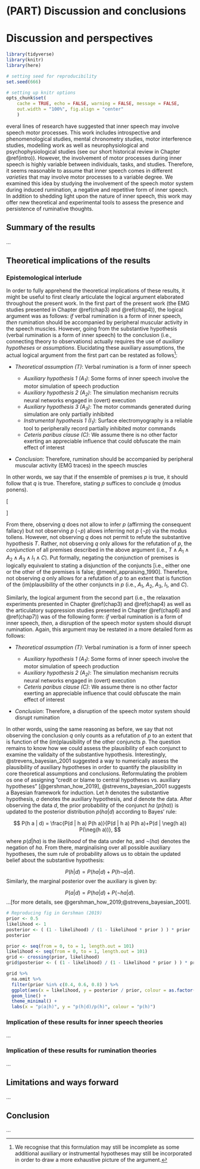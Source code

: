# (PART) Discussion and conclusions {-}

# Discussion and perspectives {#chap8}

```r
library(tidyverse)
library(knitr)
library(here)

# setting seed for reproducibility
set.seed(666)

# setting up knitr options
opts_chunk$set(
    cache = TRUE, echo = FALSE, warning = FALSE, message = FALSE,
    out.width = "100%", fig.align = "center"
    )
```

\initial{S}everal lines of research have suggested that inner speech may involve speech motor processes. This work includes introspective and phenomenological studies, mental chronometry studies, motor interference studies, modelling work as well as neurophysiological and psychophysiological studies (see our short historical review in Chapter \@ref(intro)). However, the involvement of motor processes during inner speech is highly variable between individuals, tasks, and studies. Therefore, it seems reasonable to assume that inner speech comes in different *varieties* that may involve motor processes to a variable degree. We examined this idea by studying the involvement of the speech motor system during induced rumination, a negative and repetitive form of inner speech. In addition to shedding light upon the nature of inner speech, this work may offer new theoretical and experimental tools to assess the presence and persistence of ruminative thoughts.

<!--
More precisely, we used surface electromyography and articulatory suppression to quantify the involvement of the speech motor system during verbal and non-verbal induced rumination.
-->

## Summary of the results

...

## Theoretical implications of the results

### Epistemological interlude

In order to fully apprehend the theoretical implications of these results, it might be useful to first clearly articulate the logical argument elaborated throughout the present work. In the first part of the present work (the EMG studies presented in Chapter \@ref(chap3) and \@ref(chap4)), the logical argument was as follows: *if* verbal rumination is a form of inner speech, *then* rumination should be accompanied by peripheral muscular activity in the speech muscles. However, going from the substantive hypothesis (verbal rumination is a form of inner speech) to the conclusion (i.e., connecting theory to observations) actually requires the use of *auxiliary hypotheses* or *assumptions*. Elucidating these auxiliary assumptions, the actual logical argument from the first part can be restated as follows^[We recognise that this formulation may still be incomplete as some additional auxiliary or instrumental hypotheses may still be incorporated in order to draw a more exhaustive picture of the argument.]:

- *Theoretical assumption ($T$)*: Verbal rumination is a form of inner speech

  - *Auxiliary hypothesis 1 ($A_{1}$)*: Some forms of inner speech involve the motor simulation of speech production
  - *Auxiliary hypothesis 2 ($A_{2}$)*: The simulation mechanism recruits neural networks engaged in (overt) execution
  - *Auxiliary hypothesis 3 ($A_{3}$)*: The motor commands generated during simulation are only partially inhibited
  - *Instrumental hypothesis 1 ($I_{1}$)*: Surface electromyography is a reliable tool to peripherally record partially inhibited motor commands
  - *Ceteris paribus clause ($C$)*: We assume there is no other factor exerting an appreciable influence that could obfuscate the main effect of interest

- *Conclusion*: Therefore, rumination should be accompanied by peripheral muscular activity (EMG traces) in the speech muscles

In other words, we say that if the ensemble of premises $p$ is true, it should follow that $q$ is true. Therefore, stating $p$ suffices to conclude $q$ (modus ponens).

\[
  \begin{array}{ r l }
               & p \rightarrow q \\
               & p \\
    \cline{2-2}
    \therefore & q
  \end{array}
\]

From there, observing $q$ does not allow to infer $p$ (affirming the consequent fallacy) but not observing $p$ ($\lnot p$) allows inferring not $p$ ($\lnot p$) via the modus tollens. However, not observing $q$ does not permit to refute the substantive hypothesis $T$. Rather, not observing $q$ only allows for the refutation of $p$, the *conjunction* of all premises described in the above argument (i.e., $T \land A_{1} \land A_{2} \land A_{3} \land I_{1} \land C$). Put formally, negating the conjunction of premises is logically equivalent to stating a disjunction of the conjuncts [i.e., either one or the other of the premises is false; @meehl_appraising_1990]. Therefore, not observing $q$ only allows for a refutation of $p$ to an extent that is function of the (im)plausibility of the other conjuncts in $p$ (i.e., $A_{1}$, $A_{2}$, $A_{3}$, $I_{1}$, and $C$).

Similarly, the logical argument from the second part (i.e., the relaxation experiments presented in Chapter \@ref(chap3) and \@ref(chap4) as well as the articulatory suppression studies presented in Chapter \@ref(chap6) and \@ref(chap7)) was of the following form: *if* verbal rumination is a form of inner speech, *then*, a disruption of the speech motor system should disrupt rumination. Again, this argument may be restated in a more detailed form as follows:

- *Theoretical assumption ($T$)*: Verbal rumination is a form of inner speech

  - *Auxiliary hypothesis 1 ($A_{1}$)*: Some forms of inner speech involve the motor simulation of speech production
  - *Auxiliary hypothesis 2 ($A_{2}$)*: The simulation mechanism recruits neural networks engaged in (overt) execution
  - *Ceteris paribus clause ($C$)*: We assume there is no other factor exerting an appreciable influence that could obfuscate the main effect of interest

- *Conclusion*: Therefore, a disruption of the speech motor system should disrupt rumination

In other words, using the same reasoning as before, we say that not observing the conclusion $q$ only counts as a refutation of $p$ to an extent that is function of the (im)plausibility of the other conjuncts $p$. The question remains to know how we could assess the plausibility of each conjunct to examine the validaity of the substantive hypothesis. Interestingly, @strevens_bayesian_2001 suggested a way to numerically assess the plausibility of auxiliary hypotheses in order to quantify the plausibility in core theoretical assumptions and conclusions. Reformulating the problem os one of assigning "credit or blame to central hypotheses vs. auxiliary hypotheses" [@gershman_how_2019], @strevens_bayesian_2001 suggests a Bayesian framework for induction. Let $h$ denotes the substantive hypothesis, $a$ denotes the auxiliary hypothesis, and $d$ denote the data. After observing the data $d$, the prior probability of the conjunct $ha$ ($p(ha)$) is updated to the posterior distribution $p(ha|d)$ according to Bayes' rule:

$$
P(h a | d) = \frac{P(d | h a) P(h a)}{P(d | h a) P(h a)+P(d | \neg(h a)) P(\neg(h a))},
$$

where $p(d|ha)$ is the *likelihood* of the data under $ha$, and $\lnot (ha)$ denotes the negation of $ha$. From there, marginalising over all possible auxiliary hypotheses, the sum rule of probability allows us to obtain the updated belief about the substantive hypothesis:

$$P(h | d) = P(h a | d) + P(h \neg a | d).$$
Similarly, the marginal posterior over the auxiliary is given by:

$$P(a | d) = P(h a | d) + P(\neg h a | d).$$
...[for more details, see @gershman_how_2019;@strevens_bayesian_2001].

```r
# Reproducing fig in Gershman (2019)
prior <- 0.5
likelihood <- 1
posterior <- ( (1 - likelihood) / (1 - likelihood * prior ) ) * prior
posterior

prior <- seq(from = 0, to = 1, length.out = 101)
likelihood <- seq(from = 0, to = 1, length.out = 101)
grid <- crossing(prior, likelihood)
grid$posterior <- ( (1 - likelihood) / (1 - likelihood * prior ) ) * prior

grid %>%
  na.omit %>%
  filter(prior %in% c(0.4, 0.6, 0.8) ) %>%
  ggplot(aes(x = likelihood, y = posterior / prior, colour = as.factor(prior) ) ) +
  geom_line() +
  theme_minimal() +
  labs(x = "p(a|h)", y = "p(h|d)/p(h)", colour = "p(h)")
```

### Implication of these results for inner speech theories

...

### Implication of these results for rumination theories

...

<!--

A revised verson of @mackay_constraints_1992 constraints...

Condensation in rumination, look into think-aloud protocols (e.g. Lyubomirsky et al., 1999) ?

Différence entre petit effet homogène (dominant) et > effet hétéogène, réf aux travaux de haaf et rouder, further work should probably explore the domnancy of the effect

From Friston (2011): there is no need for separate inverse and forward models in motor control because the inverse model can be replaced by (Bayesian) inversion of the forward model […] page 491/ Active inference eschews the hard inverse problem by replacing optimal control signals that specify muscle movements (in an intrinsic frame) with prior beliefs about limb trajectories (in an extrinsic frame)  

From Pickering & clarke, IFM replace the need for an inversme model (AFM) ?

See also wlikinson & fernyough (2017)

Computational modelling ? For instance, model of motor imagery duration (in relation to execution duration), maybe find some inspiration in Tversky & Kahneman (1992) model of probability of winning a gamble vs subjective probability ? Cf. description of the model in Farell & Lewandowsky (2018, p. 252-253).

Clarify the logical chain derivation chain from inner speech to EMG correlates (i.e., inner speech = motor simulation = rehearsal of the neuro-motor networks implicated in speech production = incomplete inhibition = EMG traces)

Posterior prob of central hypo and auxiliary hypo ? Computing them via Bayes theorem ? See Gershman (2018; p.15)

How to overcome (bad) mental habits ? From Hertel (2004, page 209): In short, the best antidote to maladaptive habits is a new set of habits—not the opposite sort of habits recommended by Pollyanna and the teachings of Norman Vincent Peale (1956) and not the habits of suppression as recommended by certain grandmothers but the habits of thought control.

Describe model of van vugt... suractivation of neagtive memory chunks ? Alternatively, rumination can be seen in a Bayesian framework as overdetermined priors… or lack of flexibility.

Mental habit = low control (automaticity). Habits become habits through learning and association, in the same way a poem can be learned by heart… both can be more and more strongly internalised in a similar way…

See fitzgerald et al. (2014): how habits are created ? Through model comparison and model averaging, simpler model (habits models) are favoured over time

From Dolan & Doyan (2014): Model-free control is computationally efficient, since it replaces computation (i.e., the burdensome simulation of future states) with memory (i.e., stored discounted values of expected future reward); however, the forward-looking nature of the pre- diction error makes it statistically inefficient (Daw et al., 2005).

>> More automatic inner speech relies more on associate memory-based processes while less automatic (more intentional / deliberate) relies more on deliberate simulation mechanisms. Why ? Because habitual motor action relies on memory-based stored association (mappings) between motor command and sensory consequences. 

In contrast, new (unusual) motor commands, to be imagined, needs to go through the simulation/emulation 
mechanism. This could be tested by creating habits (via learning) of differents words and comparing their EMG traces and / or suppression by articulatory suppression… For instance, mental multiplication ? Learned arithmetic table ? Poems ? Also see: https://link.springer.com/content/pdf/10.3758%2Fs13421-013-0320-y.pdf

The condensation dimension might not be related to “embodiment” (e.g., EMG traces) as automatic thoughts vary along that axis… (e.g., an earworm).

Perspectives: AFM ou IFM ? Ouverture vers post-doc et mécanismes inhibiteurs

-->

## Limitations and ways forward

...

## Conclusion

...
